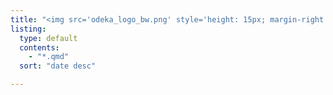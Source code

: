 ```yaml
---
title: "<img src='odeka_logo_bw.png' style='height: 15px; margin-right: 24px; margin-left: 70px;'>News<img src='odeka_logo_bw.png' style='height: 15px; margin-left: 24px;'>"
listing:
  type: default
  contents:
    - "*.qmd"
  sort: "date desc"

---
```

